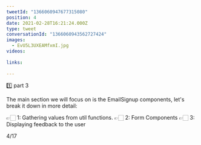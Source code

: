 ```yaml
---
tweetId: "1366060947677315080"
position: 4
date: 2021-02-28T16:21:24.000Z
type: tweet
conversationId: "1366060943562727424"
images:
  - EvU5L3UXEAMfxmI.jpg
videos:
  
links:
  
---
```

1️⃣  part 3

The main section we will focus on is the EmailSignup components, let's break it down in more detail:

👉🏻 1: Gathering values from util functions.
👉🏻 2: Form Components
👉🏻 3: Displaying feedback to the user

4/17 
